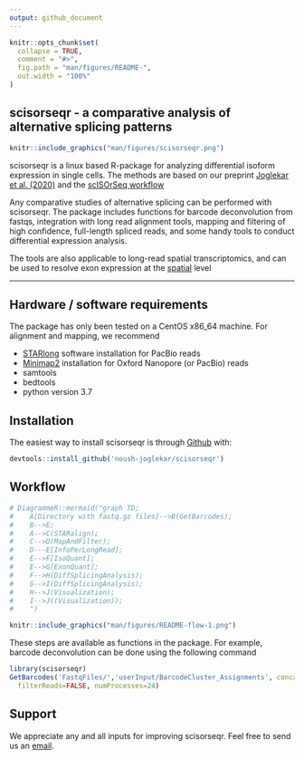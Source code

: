 ```yaml
---
output: github_document
---
```


<!-- README.md is generated from README.Rmd. Please edit that file -->

```r
knitr::opts_chunk$set(
  collapse = TRUE,
  comment = "#>",
  fig.path = "man/figures/README-",
  out.width = "100%"
)
```

## scisorseqr - a comparative analysis of alternative splicing patterns

```r
knitr::include_graphics("man/figures/scisorseqr.png")
```

scisorseqr is a linux based R-package for analyzing differential isoform expression in single cells. 
The methods are based on our preprint [Joglekar et al. (2020)]() and the [scISOrSeq workflow](https://www.nature.com/articles/nbt.4259?draft=marketing)

Any comparative studies of alternative splicing can be performed with scisorseqr. The
package includes functions for barcode deconvolution from fastqs,
integration with long read alignment tools, mapping and filtering of high confidence, 
full-length spliced reads, and some
handy tools to conduct differential expression analysis.

The tools are also applicable to long-read spatial transcriptomics, and can be used to resolve exon
expression at the [spatial](www.isoformatlas.com) level

* * *

## Hardware / software requirements
The package has only been tested on a CentOS x86_64 machine. For alignment and mapping, we recommend

* [STARlong](https://github.com/alexdobin/STAR/) software installation for PacBio reads
* [Minimap2](https://github.com/lh3/minimap2) installation for Oxford Nanopore (or PacBio) reads
* samtools
* bedtools
* python version 3.7
 
## Installation

The easiest way to install scisorseqr is through [Github](https://github.com) with:

``` r
devtools::install_github('noush-joglekar/scisorseqr')
```

## Workflow

```r
# DiagrammeR::mermaid("graph TD;
#    A[Directory with fastq.gz files]-->B(GetBarcodes);
#    B-->E;
#    A-->C(STARalign);
#    C-->D(MapAndFilter);
#    D---E[InfoPerLongRead];
#    E-->F[IsoQuant];
#    E-->G[ExonQuant];
#    F-->H(DiffSplicingAnalysis);
#    G-->I(DiffSplicingAnalysis);
#    H-->J(Visualization);
#    I-->J((Visualization));
#    ")
```

``` r
knitr::include_graphics("man/figures/README-flow-1.png")
```

These steps are available as functions in the package. For example, barcode deconvolution 
can be done using the following command

``` r 
library(scisorseqr)
GetBarcodes('FastqFiles/','userInput/BarcodeCluster_Assignments', concatenate=TRUE, 
  filterReads=FALSE, numProcesses=24)
```

## Support
We appreciate any and all inputs for improving scisorseqr. Feel free to send us an [email](mailto:anj2026@med.cornell.edu). 

